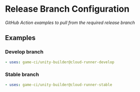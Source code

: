 # Release Branch Configuration

_GitHub Action examples to pull from the required release branch_

## Examples

### Develop branch

```yaml
- uses: game-ci/unity-builder@cloud-runner-develop
```

### Stable branch

```yaml
- uses: game-ci/unity-builder@cloud-runner-stable
```
